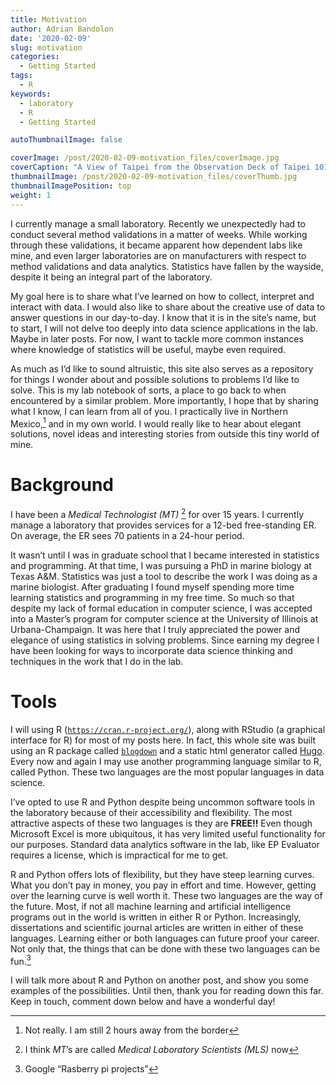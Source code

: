 ```yaml
---
title: Motivation
author: Adrian Bandolon
date: '2020-02-09'
slug: motivation
categories:
  - Getting Started
tags:
  - R
keywords:
  - laboratory
  - R
  - Getting Started

autoThumbnailImage: false

coverImage: /post/2020-02-09-motivation_files/coverImage.jpg
coverCaption: "A View of Taipei from the Observation Deck of Taipei 101"
thumbnailImage: /post/2020-02-09-motivation_files/coverThumb.jpg
thumbnailImagePosition: top
weight: 1
---
```


I currently manage a small laboratory. Recently we unexpectedly had to conduct several method validations in a matter of weeks. While working through these validations, it became apparent how dependent labs like mine, and even larger laboratories are on manufacturers with respect to method validations and data analytics. Statistics have fallen by the wayside, despite it being an integral part of the laboratory.

My goal here is to share what I've learned on how to collect, interpret and interact with data. I would also like to share about the creative use of data to answer questions in our day-to-day. I know that it is in the site's name, but to start, I will not delve too deeply into data science applications in the lab. Maybe in later posts. For now, I want to tackle more common instances where knowledge of statistics will be useful, maybe even required.

As much as I'd like to sound altruistic, this site also serves as a repository for things I wonder about and possible solutions to problems I'd like to solve. This is my lab notebook of sorts, a place to go back to when encountered by a similar problem. More importantly, I hope that by sharing what I know, I can learn from all of you. I practically live in Northern Mexico,^[Not really. I am still 2 hours away from the border] and in my own world. I would really like to hear about elegant solutions, novel ideas and interesting stories from outside this tiny world of mine.


# Background 

I have been a *Medical Technologist (MT)* ^[I think *MT*'s are called *Medical Laboratory Scientists (MLS)* now] for over 15 years. I currently manage a laboratory that provides services for a 12-bed free-standing ER. On average, the ER sees 70 patients in a 24-hour period. 

It wasn't until I was in graduate school that I became interested in statistics and programming. At that time, I was pursuing a PhD in marine biology at Texas A&M. Statistics was just a tool to describe the work I was doing as a marine biologist. After graduating I found myself spending more time learning statistics and programming in my free time. So much so that despite my lack of formal education in computer science, I was accepted into a Master's program for computer science at the University of Illinois at Urbana-Champaign. It was here that I truly appreciated the power and elegance of using statistics in solving problems. Since earning my degree I have been looking for ways to incorporate data science thinking and techniques in the work that I do in the lab.

# Tools

I will using R ([`https://cran.r-project.org/`](https://cran.r-project.org/)), along with RStudio (a graphical interface for R) for most of my posts here. In fact, this whole site was built using an R package called [`blogdown`](https://bookdown.org/yihui/blogdown/) and a static html generator called [Hugo](https://gohugo.io/). Every now and again I may use another programming language similar to R, called Python. These two languages are the most popular languages in data science.

I've opted to use R and Python despite being uncommon software tools in the laboratory because of their accessibility and flexibility.  The most attractive aspects of these two languages is they are **FREE!!** Even though Microsoft Excel is more ubiquitous, it has very limited useful functionality for our purposes. Standard data analytics software in the lab, like EP Evaluator requires a license, which is impractical for me to get.

R and Python offers lots of flexibility, but they have steep learning curves. What you don't pay in money, you pay in effort and time. However, getting over the learning curve is well worth it. These two languages are the way of the future. Most, if not all machine learning and artificial intelligence programs out in the world is written in either R or Python. Increasingly, dissertations and scientific journal articles are written in either of these languages. Learning either or both languages can future proof your career. Not only that, the things that can be done with these two languages can be fun.^[Google "Rasberry pi projects"]

I will talk more about R and Python on another post, and show you some examples of the possibilities. Until then, thank you for reading down this far. Keep in touch, comment down below and have a wonderful day!